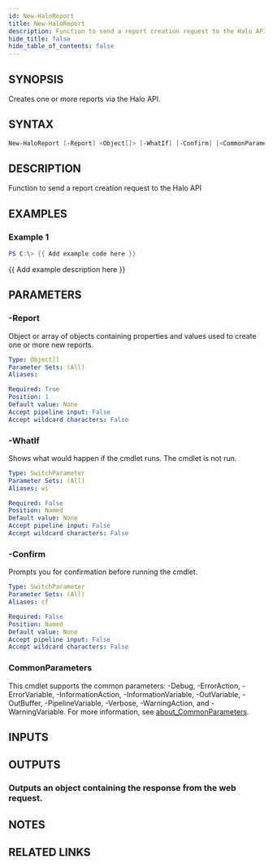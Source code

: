 ```yaml
---
id: New-HaloReport
title: New-HaloReport
description: Function to send a report creation request to the Halo API
hide_title: false
hide_table_of_contents: false
---
```


## SYNOPSIS

Creates one or more reports via the Halo API.

## SYNTAX

```powershell
New-HaloReport [-Report] <Object[]> [-WhatIf] [-Confirm] [<CommonParameters>]
```

## DESCRIPTION

Function to send a report creation request to the Halo API

## EXAMPLES

### Example 1

```powershell
PS C:\> {{ Add example code here }}
```

{{ Add example description here }}

## PARAMETERS

### -Report

Object or array of objects containing properties and values used to create one or more new reports.

```yaml
Type: Object[]
Parameter Sets: (All)
Aliases:

Required: True
Position: 1
Default value: None
Accept pipeline input: False
Accept wildcard characters: False
```

### -WhatIf

Shows what would happen if the cmdlet runs.
The cmdlet is not run.

```yaml
Type: SwitchParameter
Parameter Sets: (All)
Aliases: wi

Required: False
Position: Named
Default value: None
Accept pipeline input: False
Accept wildcard characters: False
```

### -Confirm

Prompts you for confirmation before running the cmdlet.

```yaml
Type: SwitchParameter
Parameter Sets: (All)
Aliases: cf

Required: False
Position: Named
Default value: None
Accept pipeline input: False
Accept wildcard characters: False
```

### CommonParameters

This cmdlet supports the common parameters: -Debug, -ErrorAction, -ErrorVariable, -InformationAction, -InformationVariable, -OutVariable, -OutBuffer, -PipelineVariable, -Verbose, -WarningAction, and -WarningVariable. For more information, see [about_CommonParameters](http://go.microsoft.com/fwlink/?LinkID=113216).

## INPUTS

## OUTPUTS

### Outputs an object containing the response from the web request.

## NOTES

## RELATED LINKS
